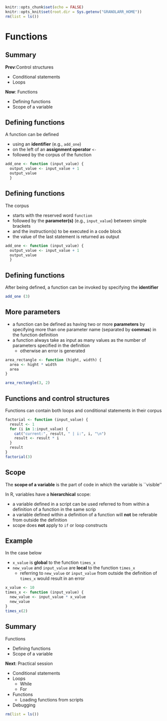 ```r
knitr::opts_chunk$set(echo = FALSE)
knitr::opts_knit$set(root.dir = Sys.getenv("GRANOLARR_HOME"))
rm(list = ls())
```



# Functions


## Summary

**Prev**:Control structures

- Conditional statements
- Loops

**Now**: Functions

- Defining functions
- Scope of a variable



## Defining functions

A function can be defined 

- using an **identifier** (e.g., `add_one`) 
- on the left of an **assignment operator** `<-`
- followed by the corpus of the function

```r
add_one <- function (input_value) {
  output_value <- input_value + 1
  output_value
  }
```

## Defining functions

The corpus 

- starts with the reserved word `function`
- followed by the **parameter(s)** (e.g., `input_value`) between simple brackets
- and the instruction(s) to be executed in a code block
- the value of the last statement is returned as output

```r
add_one <- function (input_value) {
  output_value <- input_value + 1
  output_value
  }
```


## Defining functions

After being defined, a function can be invoked by specifying the **identifier**

```r
add_one (3)
```


## More parameters

- a function can be defined as having two or more **parameters** by specifying  more than one parameter name (separated by **commas**) in the function definition
- a function always take as input as many values as the number of parameters specified in the definition
    - otherwise an error is generated

```r
area_rectangle <- function (hight, width) {
  area <- hight * width
  area
}

area_rectangle(3, 2)
```


## Functions and control structures

Functions can contain both loops and conditional statements in their corpus

```r
factorial <- function (input_value) {
  result <- 1
  for (i in 1:input_value) {
    cat("current:", result, " | i:", i, "\n")
    result <- result * i
  }
  result
}
factorial(3)
```


<!--
## Functions and control structures

Factorial using `while`

```r
factorial <- function (input_value) {
  result <- 1
  while (input_value > 0) {
    cat("current:", result, " | input:", input_value, "\n")
    result <- result * input_value
    input_value <- input_value - 1
  }
  result
}
factorial(3)
```
-->



## Scope

The **scope of a variable** is the part of code in which the variable is ``visible''

In R, variables have a **hierarchical** scope:

- a variable defined in a script can be used referred to from within a definition of a function in the same scrip
- a variable defined within a definition of a function will **not** be referable from outside the definition
- scope does **not** apply to `if` or loop constructs


## Example

In the case below

- `x_value` is **global** to the function `times_x`
- `new_value` and `input_value` are **local** to the function `times_x`
    - referring to `new_value` or `input_value` from outside the definition of `times_x` would result in an error

```r
x_value <- 10
times_x <- function (input_value) {
  new_value <- input_value * x_value
  new_value
}
times_x(2)
```
<!--
Hint: try *debug* the function above and observe how the *local* environment is created and then discarded
-->


<!--
# Debugging

## What is debugging?

- Hardly any reasonably sized function works first time!
- Two broad kinds of problem
    - The function crashes (i.e. throws up an error)
    - The function doesn't crash  but returns the wrong answer
    - Generally, the second kind of error is the worst
- Prevention is better than cure, test the code as you write.
- **Debugging** is the process of finding the problems in the code.
- A typical approach
    - `Step' through the function line by line.  Find out where a crash occurs,  if one does.
    - Check the values of variables, and see if they are doing what they are supposed to.
- R has tools to help with this.


## To debug a function

- Enter `debug( <<Function Name>> )`
- For example: `debug(area.tri)`
- Then just use the function - it goes into 'debug mode'.
- Prompt becomes `Browse>`
- Line of function about to be executed is listed
- Pressing return executes it and goes to the next line
- Typing in a variable name lists the value of that variable
- Typing in any other command executes that command
- Typing in `c` and the return runs to the end of a function/block
- Typing in `Q` exits the function
- R can `see' variables that are specific to the function
- Enter `undebug(<<Function Name>>)` to return to normal


## Example

Debug the following example

```r
percentage_change <- function (before, after){
  difference <- before - after
  prop_change <- difference / before
  perc_change <- prop_change * 100
  perc_change
```
-->


## Summary

Functions

- Defining functions
- Scope of a variable

**Next**: Practical session

- Conditional statements
- Loops
    - While
    - For
- Functions
    - Loading functions from scripts
- Debugging

```r
rm(list = ls())
```